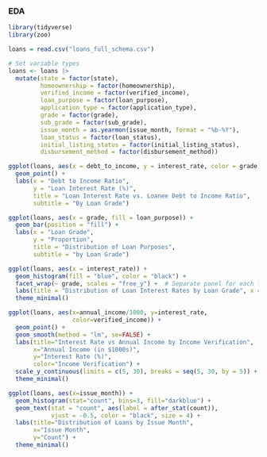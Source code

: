 ### EDA

```r
library(tidyverse)
library(zoo)
```

```r
loans = read.csv("loans_full_schema.csv")
```

```r
# Set variable types
loans <- loans |> 
  mutate(state = factor(state),
         homeownership = factor(homeownership),
         verified_income = factor(verified_income),
         loan_purpose = factor(loan_purpose),
         application_type = factor(application_type),
         grade = factor(grade),
         sub_grade = factor(sub_grade),
         issue_month = as.yearmon(issue_month, format = "%b-%Y"),
         loan_status = factor(loan_status),
         initial_listing_status = factor(initial_listing_status),
         disbursement_method = factor(disbursement_method))
```

```r
ggplot(loans, aes(x = debt_to_income, y = interest_rate, color = grade)) +
  geom_point() +
  labs(x = "Debt to Income Ratio",
       y = "Loan Interest Rate (%)",
       title = "Loan Interest Rate vs. Loanee Debt to Income Ratio",
       subtitle = "By Loan Grade")
```

```r
ggplot(loans, aes(x = grade, fill = loan_purpose)) +
  geom_bar(position = "fill") +
  labs(x = "Loan Grade",
       y = "Proportion",
       title = "Distribution of Loan Purposes",
       subtitle = "by Loan Grade")
```

```r
ggplot(loans, aes(x = interest_rate)) +
  geom_histogram(fill = "blue", color = "black") +
  facet_wrap(~ grade, scales = "free_y") +  # Separate panel for each level of A
  labs(title = "Distribution of Loan Interest Rates by Loan Grade", x = "Interest Rate (%)", y = "Count") +
  theme_minimal()
```

```r
ggplot(loans, aes(x=annual_income/1000, y=interest_rate, 
                  color=verified_income)) + 
  geom_point() + 
  geom_smooth(method = "lm", se=FALSE) + 
  labs(title="Interest Rate vs Annual Income by Income Verification",
       x="Annual Income (in $1000s)", 
       y="Interest Rate (%)",
       color="Income Verification") + 
  scale_y_continuous(limits = c(5, 30), breaks = seq(5, 30, by = 5)) + 
  theme_minimal()
```

```r
ggplot(loans, aes(x=issue_month)) +
  geom_histogram(stat="count", bins=3, fill="darkblue") + 
  geom_text(stat = "count", aes(label = after_stat(count)), 
            vjust = -0.5, color = "black", size = 4) +
  labs(title="Distribution of Loans by Issue Month",
       x="Issue Month",
       y="Count") + 
  theme_minimal()
```
